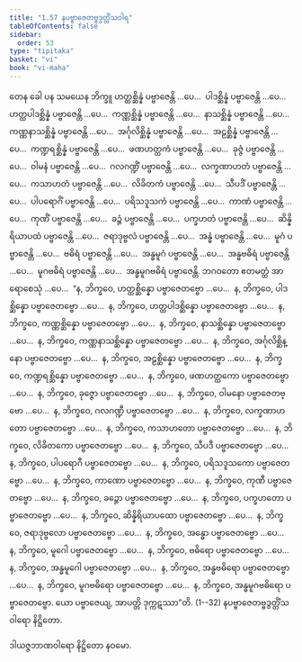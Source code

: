 ```yaml
---
title: "1.57 နပဗ္ဗာဇေတဗ္ဗဒွတ္တိံသဝါရ"
tableOfContents: false
sidebar:
  order: 53
type: "tipitaka"
basket: "vi"
book: "vi-maha"
---
```



<DynamicBreadcrumb />

<Division number="119" book="vi-maha">

<Paragraph number="502" book="vi-maha">
တေန ခေါ ပန သမယေန ဘိက္ခူ ဟတ္ထစ္ဆိန္နံ ပဗ္ဗာဇေန္တိ …ပေ…  ပါဒစ္ဆိန္နံ ပဗ္ဗာဇေန္တိ …ပေ…  ဟတ္ထပါဒစ္ဆိန္နံ ပဗ္ဗာဇေန္တိ …ပေ…  ကဏ္ဏစ္ဆိန္နံ ပဗ္ဗာဇေန္တိ …ပေ…  နာသစ္ဆိန္နံ ပဗ္ဗာဇေန္တိ …ပေ…  ကဏ္ဏနာသစ္ဆိန္နံ ပဗ္ဗာဇေန္တိ …ပေ…  အင်္ဂုလိစ္ဆိန္နံ ပဗ္ဗာဇေန္တိ …ပေ…  အဠစ္ဆိန္နံ ပဗ္ဗာဇေန္တိ …ပေ…  ကဏ္ဍရစ္ဆိန္နံ ပဗ္ဗာဇေန္တိ …ပေ…  ဖဏဟတ္ထကံ ပဗ္ဗာဇေန္တိ …ပေ…  ခုဇ္ဇံ ပဗ္ဗာဇေန္တိ …ပေ…  ဝါမနံ ပဗ္ဗာဇေန္တိ …ပေ…  ဂလဂဏ္ဍိံ ပဗ္ဗာဇေန္တိ …ပေ…  လက္ခဏာဟတံ ပဗ္ဗာဇေန္တိ …ပေ…  ကသာဟတံ ပဗ္ဗာဇေန္တိ …ပေ…  လိခိတကံ ပဗ္ဗာဇေန္တိ …ပေ…  သီပဒိံ ပဗ္ဗာဇေန္တိ …ပေ…  ပါပရောဂိံ ပဗ္ဗာဇေန္တိ …ပေ…  ပရိသဒူသကံ ပဗ္ဗာဇေန္တိ …ပေ…  ကာဏံ ပဗ္ဗာဇေန္တိ …ပေ…  ကုဏိံ ပဗ္ဗာဇေန္တိ …ပေ…  ခဉ္ဇံ ပဗ္ဗာဇေန္တိ …ပေ…  ပက္ခဟတံ ပဗ္ဗာဇေန္တိ …ပေ…  ဆိန္နိရိယာပထံ ပဗ္ဗာဇေန္တိ …ပေ…  ဇရာဒုဗ္ဗလံ ပဗ္ဗာဇေန္တိ …ပေ…  အန္ဓံ ပဗ္ဗာဇေန္တိ …ပေ…  မူဂံ ပဗ္ဗာဇေန္တိ …ပေ…  ဗဓိရံ ပဗ္ဗာဇေန္တိ …ပေ…  အန္ဓမူဂံ ပဗ္ဗာဇေန္တိ …ပေ…  အန္ဓဗဓိရံ ပဗ္ဗာဇေန္တိ …ပေ…  မူဂဗဓိရံ ပဗ္ဗာဇေန္တိ …ပေ…  အန္ဓမူဂဗဓိရံ ပဗ္ဗာဇေန္တိ. ဘဂဝတော ဧတမတ္ထံ အာရောစေသုံ …ပေ…  “န, ဘိက္ခဝေ, ဟတ္ထစ္ဆိန္နော ပဗ္ဗာဇေတဗ္ဗော …ပေ…  န, ဘိက္ခဝေ, ပါဒစ္ဆိန္နော ပဗ္ဗာဇေတဗ္ဗော …ပေ…  န, ဘိက္ခဝေ, ဟတ္ထပါဒစ္ဆိန္နော ပဗ္ဗာဇေတဗ္ဗော …ပေ…  န, ဘိက္ခဝေ, ကဏ္ဏစ္ဆိန္နော ပဗ္ဗာဇေတဗ္ဗော …ပေ…  န, ဘိက္ခဝေ, နာသစ္ဆိန္နော ပဗ္ဗာဇေတဗ္ဗော …ပေ…  န, ဘိက္ခဝေ, ကဏ္ဏနာသစ္ဆိန္နော ပဗ္ဗာဇေတဗ္ဗော …ပေ…  န, ဘိက္ခဝေ, အင်္ဂုလိစ္ဆိန္နော ပဗ္ဗာဇေတဗ္ဗော …ပေ…  န, ဘိက္ခဝေ, အဠစ္ဆိန္နော ပဗ္ဗာဇေတဗ္ဗော …ပေ…  န, ဘိက္ခဝေ, ကဏ္ဍရစ္ဆိန္နော ပဗ္ဗာဇေတဗ္ဗော …ပေ…  န, ဘိက္ခဝေ, ဖဏဟတ္ထကော ပဗ္ဗာဇေတဗ္ဗော …ပေ…  န, ဘိက္ခဝေ, ခုဇ္ဇော ပဗ္ဗာဇေတဗ္ဗော …ပေ…  န, ဘိက္ခဝေ, ဝါမနော ပဗ္ဗာဇေတဗ္ဗော …ပေ…  န, ဘိက္ခဝေ, ဂလဂဏ္ဍီ ပဗ္ဗာဇေတဗ္ဗော …ပေ…  န, ဘိက္ခဝေ, လက္ခဏာဟတော ပဗ္ဗာဇေတဗ္ဗော …ပေ…  န, ဘိက္ခဝေ, ကသာဟတော ပဗ္ဗာဇေတဗ္ဗော …ပေ…  န, ဘိက္ခဝေ, လိခိတကော ပဗ္ဗာဇေတဗ္ဗော …ပေ…  န, ဘိက္ခဝေ, သီပဒီ ပဗ္ဗာဇေတဗ္ဗော …ပေ…  န, ဘိက္ခဝေ, ပါပရောဂီ ပဗ္ဗာဇေတဗ္ဗော …ပေ…  န, ဘိက္ခဝေ, ပရိသဒူသကော ပဗ္ဗာဇေတဗ္ဗော …ပေ…  န, ဘိက္ခဝေ, ကာဏော ပဗ္ဗာဇေတဗ္ဗော …ပေ…  န, ဘိက္ခဝေ, ကုဏီ ပဗ္ဗာဇေတဗ္ဗော …ပေ…  န, ဘိက္ခဝေ, ခဉ္ဇော ပဗ္ဗာဇေတဗ္ဗော …ပေ…  န, ဘိက္ခဝေ, ပက္ခဟတော ပဗ္ဗာဇေတဗ္ဗော …ပေ…  န, ဘိက္ခဝေ, ဆိန္နိရိယာပထော ပဗ္ဗာဇေတဗ္ဗော …ပေ…  န, ဘိက္ခဝေ, ဇရာဒုဗ္ဗလော ပဗ္ဗာဇေတဗ္ဗော …ပေ…  န, ဘိက္ခဝေ, အန္ဓော ပဗ္ဗာဇေတဗ္ဗော …ပေ…  န, ဘိက္ခဝေ, မူဂေါ ပဗ္ဗာဇေတဗ္ဗော …ပေ…  န, ဘိက္ခဝေ, ဗဓိရော ပဗ္ဗာဇေတဗ္ဗော …ပေ…  န, ဘိက္ခဝေ, အန္ဓမူဂေါ ပဗ္ဗာဇေတဗ္ဗော …ပေ…  န, ဘိက္ခဝေ, အန္ဓဗဓိရော ပဗ္ဗာဇေတဗ္ဗော …ပေ…  န, ဘိက္ခဝေ, မူဂဗဓိရော ပဗ္ဗာဇေတဗ္ဗော …ပေ…  န, ဘိက္ခဝေ, အန္ဓမူဂဗဓိရော ပဗ္ဗာဇေတဗ္ဗော. ယော ပဗ္ဗာဇေယျ, အာပတ္တိ ဒုက္ကဋဿာ”တိ. (1--32)

</Paragraph>
</Division>

<Paragraph number="503" type="center" book="vi-maha">
နပဗ္ဗာဇေတဗ္ဗဒွတ္တိံသဝါရော နိဋ္ဌိတော.

  
ဒါယဇ္ဇဘာဏဝါရော နိဋ္ဌိတော နဝမော.
</Paragraph>